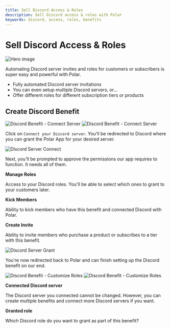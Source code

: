 ```yaml
---
title: Sell Discord Access & Roles
description: Sell Discord access & roles with Polar
keywords: discord, access, roles, benefits
---
```



# Sell Discord Access & Roles

![Hero image](./discord.jpg)

Automating Discord server invites and roles for customers or subscribers is
super easy and powerful with Polar.

- Fully automated Discord server invitations
- You can even setup multiple Discord servers, or...
- Offer different roles for different subscription tiers or products

## Create Discord Benefit

![Discord Benefit - Connect Server](./before-connect.light.png)
![Discord Benefit - Connect Server](./before-connect.dark.png)

Click on `Connect your Discord server`. You'll be redirected to Discord where you can grant the Polar App for your desired server.

![Discord Server Connect](./connect.png)

Next, you'll be prompted to approve the permissions our app requires to function. It needs all of them.

**Manage Roles**

Access to your Discord roles. You'll be able to select which ones to grant to your customers later.

**Kick Members**

Ability to kick members who have this benefit and connected Discord with Polar.

**Create Invite**

Ability to invite members who purchase a product or subscribes to a tier with this benefit.

![Discord Server Grant](./grant.png)

You're now redirected back to Polar and can finish setting up the Discord benefit on our end.

![Discord Benefit - Customize Roles](./role.light.png)
![Discord Benefit - Customize Roles](./role.dark.png)

**Connected Discord server**

The Discord server you connected cannot be changed. However, you can create multiple benefits and connect more Discord servers if you want.

**Granted role**

Which Discord role do you want to grant as part of this benefit?
